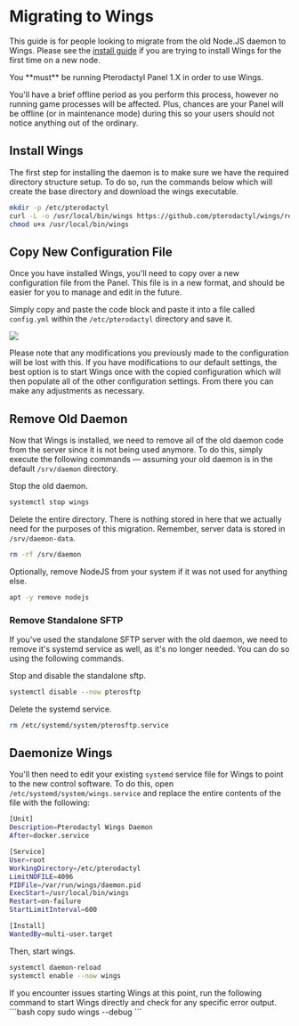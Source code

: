 
# Migrating to Wings
This guide is for people looking to migrate from the old Node.JS daemon to Wings. Please see the
[install guide](/wings/installing) if you are trying to install Wings for the first time on
a new node.

<Callout type='error'>
    You **must** be running Pterodactyl Panel 1.X in order to use Wings.
</Callout>

You'll have a brief offline period as you perform this process, however no running game processes
will be affected. Plus, chances are your Panel will be offline (or in maintenance mode) during this
so your users should not notice anything out of the ordinary.

## Install Wings
The first step for installing the daemon is to make sure we have the required directory structure setup. To do so,
run the commands below which will create the base directory and download the wings executable.

```bash copy
mkdir -p /etc/pterodactyl
curl -L -o /usr/local/bin/wings https://github.com/pterodactyl/wings/releases/latest/download/wings_linux_amd64
chmod u+x /usr/local/bin/wings
```

## Copy New Configuration File
Once you have installed Wings, you'll need to copy over a new configuration file from the Panel. This file
is in a new format, and should be easier for you to manage and edit in the future.

Simply copy and paste the code block and paste it into a file called `config.yml` within the `/etc/pterodactyl`
directory and save it.

![](public/wings_configuration_example.png)

<Callout type='warning'>
    Please note that any modifications you previously made to the configuration will be lost with this. If you have
    modifications to our default settings, the best option is to start Wings once with the copied configuration which
    will then populate all of the other configuration settings.
    From there you can make any adjustments as necessary.
</Callout>

## Remove Old Daemon
Now that Wings is installed, we need to remove all of the old daemon code from the server since it is not being
used anymore. To do this, simply execute the following commands — assuming your old daemon is in the default
`/srv/daemon` directory.

Stop the old daemon.
```bash copy
systemctl stop wings
```

Delete the entire directory. There is nothing stored in here that we actually need for the
purposes of this migration. Remember, server data is stored in `/srv/daemon-data`.
```bash copy
rm -rf /srv/daemon
```

Optionally, remove NodeJS from your system if it was not used for anything else.
```bash copy
apt -y remove nodejs
```

### Remove Standalone SFTP
If you've used the standalone SFTP server with the old daemon, we need to remove it's systemd service as well, as it's no longer needed.
You can do so using the following commands.

Stop and disable the standalone sftp.
```bash copy
systemctl disable --now pterosftp
```

Delete the systemd service.
```bash copy
rm /etc/systemd/system/pterosftp.service
```

## Daemonize Wings
You'll then need to edit your existing `systemd` service file for Wings to point to the new control software. To do
this, open `/etc/systemd/system/wings.service` and replace the entire contents of the file with the following:

```bash copy
[Unit]
Description=Pterodactyl Wings Daemon
After=docker.service

[Service]
User=root
WorkingDirectory=/etc/pterodactyl
LimitNOFILE=4096
PIDFile=/var/run/wings/daemon.pid
ExecStart=/usr/local/bin/wings
Restart=on-failure
StartLimitInterval=600

[Install]
WantedBy=multi-user.target
```

Then, start wings.

```bash copy
systemctl daemon-reload
systemctl enable --now wings
```

<Callout type='warning'>
    If you encounter issues starting Wings at this point, run the following command to start Wings directly and check
    for any specific error output.
    ```bash copy
    sudo wings --debug
    ```
</Callout>